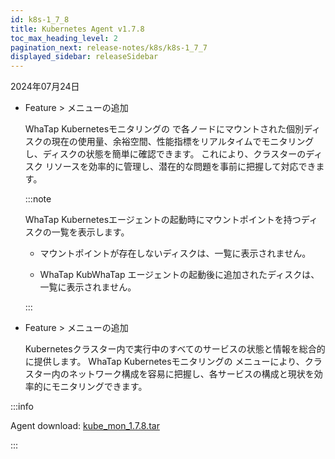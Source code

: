```yaml
---
id: k8s-1_7_8
title: Kubernetes Agent v1.7.8
toc_max_heading_level: 2
pagination_next: release-notes/k8s/k8s-1_7_7
displayed_sidebar: releaseSidebar
---
```


2024年07月24日

- <Status>Feature</Status> <Cmdname sid="side_cluster" className="uitext" /> &gt; <Cmdname sid="side_nodeDiskList" className="uitext" />メニューの追加

  WhaTap Kubernetesモニタリングの <Cmdname sid="side_nodeDiskList" className="uitext" />で各ノードにマウントされた個別ディスクの現在の使用量、余裕空間、性能指標をリアルタイムでモニタリングし、ディスクの状態を簡単に確認できます。 これにより、クラスターのディスク リソースを効率的に管理し、潜在的な問題を事前に把握して対応できます。

  :::note

  WhaTap Kubernetesエージェントの起動時にマウントポイントを持つディスクの一覧を表示します。

  - マウントポイントが存在しないディスクは、一覧に表示されません。

  - WhaTap KubWhaTap エージェントの起動後に追加されたディスクは、一覧に表示されません。

  :::

- <Status>Feature</Status> <Cmdname sid="side_workload" className="uitext" /> &gt; <Cmdname sid="side_kubeServiceList" className="uitext" />メニューの追加

  Kubernetesクラスター内で実行中のすべてのサービスの状態と情報を総合的に提供します。 WhaTap Kubernetesモニタリングの <Cmdname sid="side_kubeServiceList" className="uitext" />メニューにより、クラスター内のネットワーク構成を容易に把握し、各サービスの構成と現状を効率的にモニタリングできます。

:::info

Agent download: [kube_mon_1.7.8.tar](https://repo.whatap.io/docker/kube_mon_1.7.8.tar)

:::
